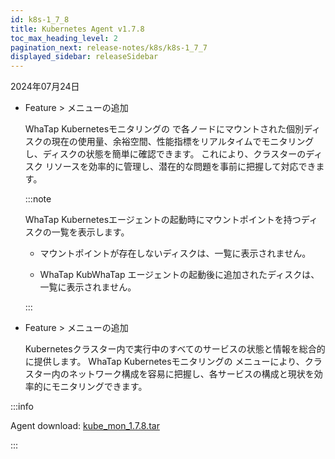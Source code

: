```yaml
---
id: k8s-1_7_8
title: Kubernetes Agent v1.7.8
toc_max_heading_level: 2
pagination_next: release-notes/k8s/k8s-1_7_7
displayed_sidebar: releaseSidebar
---
```


2024年07月24日

- <Status>Feature</Status> <Cmdname sid="side_cluster" className="uitext" /> &gt; <Cmdname sid="side_nodeDiskList" className="uitext" />メニューの追加

  WhaTap Kubernetesモニタリングの <Cmdname sid="side_nodeDiskList" className="uitext" />で各ノードにマウントされた個別ディスクの現在の使用量、余裕空間、性能指標をリアルタイムでモニタリングし、ディスクの状態を簡単に確認できます。 これにより、クラスターのディスク リソースを効率的に管理し、潜在的な問題を事前に把握して対応できます。

  :::note

  WhaTap Kubernetesエージェントの起動時にマウントポイントを持つディスクの一覧を表示します。

  - マウントポイントが存在しないディスクは、一覧に表示されません。

  - WhaTap KubWhaTap エージェントの起動後に追加されたディスクは、一覧に表示されません。

  :::

- <Status>Feature</Status> <Cmdname sid="side_workload" className="uitext" /> &gt; <Cmdname sid="side_kubeServiceList" className="uitext" />メニューの追加

  Kubernetesクラスター内で実行中のすべてのサービスの状態と情報を総合的に提供します。 WhaTap Kubernetesモニタリングの <Cmdname sid="side_kubeServiceList" className="uitext" />メニューにより、クラスター内のネットワーク構成を容易に把握し、各サービスの構成と現状を効率的にモニタリングできます。

:::info

Agent download: [kube_mon_1.7.8.tar](https://repo.whatap.io/docker/kube_mon_1.7.8.tar)

:::
